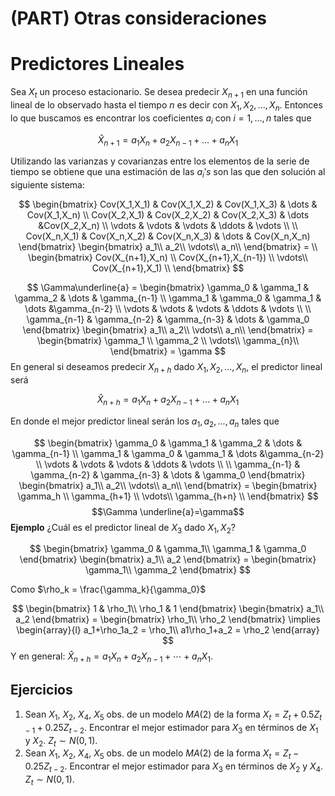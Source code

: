 # (PART) Otras consideraciones {-}

# Predictores Lineales

Sea $X_t$ un proceso estacionario. Se desea predecir $X_{n+1}$ en una función lineal de lo observado hasta el tiempo $n$ es decir con ${X_1,X_2,...,X_n}$.
Entonces lo que buscamos es encontrar los coeficientes $a_i$ con $i=1,...,n$ tales que

$$
\hat{X}_{n+1}=a_1X_n+a_2X_{n-1}+...+a_nX_1
$$

Utilizando las varianzas y covarianzas entre los elementos de la serie de tiempo se obtiene que una estimación de las $a_i's$ son las que den solución al siguiente sistema:

$$
\begin{bmatrix}
    Cov(X_1,X_1)       & Cov(X_1,X_2)  & Cov(X_1,X_3) & \dots & Cov(X_1,X_n)  \\
    Cov(X_2,X_1)        & Cov(X_2,X_2)  & Cov(X_2,X_3)  & \dots &Cov(X_2,X_n)  \\
      \vdots & \vdots & \vdots & \ddots & \vdots \\ \\
    Cov(X_n,X_1)        & Cov(X_n,X_2)  & Cov(X_n,X_3)  & \dots & Cov(X_n,X_n) 
\end{bmatrix}
\begin{bmatrix}
a_1\\
a_2\\
\vdots\\
a_n\\
\end{bmatrix}
= \\
\begin{bmatrix}
Cov(X_{n+1},X_n)  \\
Cov(X_{n+1},X_{n-1})  \\
    \vdots\\
Cov(X_{n+1},X_1)  \\
\end{bmatrix}
$$

$$
\Gamma\underline{a} = \begin{bmatrix}
    \gamma_0      & \gamma_1  & \gamma_2 & \dots & \gamma_{n-1}  \\
   \gamma_1       & \gamma_0  & \gamma_1  & \dots &\gamma_{n-2}  \\
      \vdots & \vdots & \vdots & \ddots & \vdots \\ \\
    \gamma_{n-1}       & \gamma_{n-2}  & \gamma_{n-3}  & \dots & \gamma_0 
\end{bmatrix}
\begin{bmatrix}
a_1\\
a_2\\
\vdots\\
a_n\\
\end{bmatrix}
=
\begin{bmatrix}
\gamma_1  \\
\gamma_2  \\
    \vdots\\
\gamma_{n}\\
\end{bmatrix} = \gamma
$$
En general si deseamos predecir $X_{n+h}$ dado ${X_1,X_2,...,X_n}$, el predictor lineal será

$$
\hat{X}_{n+h}=a_1X_n+a_2X_{n-1}+...+a_nX_1
$$

En donde el mejor predictor lineal serán los $a_1,a_2,...,a_n$ tales que 

$$
\begin{bmatrix}
    \gamma_0      & \gamma_1  & \gamma_2 & \dots & \gamma_{n-1}  \\
   \gamma_1       & \gamma_0  & \gamma_1  & \dots &\gamma_{n-2}  \\
      \vdots & \vdots & \vdots & \ddots & \vdots \\ \\
    \gamma_{n-1}       & \gamma_{n-2}  & \gamma_{n-3}  & \dots & \gamma_0 
\end{bmatrix}
\begin{bmatrix}
a_1\\
a_2\\
\vdots\\
a_n\\
\end{bmatrix}
=
\begin{bmatrix}
\gamma_h  \\
\gamma_{h+1}  \\
    \vdots\\
\gamma_{h+n}  \\
\end{bmatrix}
$$
$$\Gamma \underline{a}=\gamma$$
**Ejemplo** ¿Cuál es el predictor lineal de $X_3$ dado $X_1, X_2$?

$$
\begin{bmatrix}
\gamma_0 & \gamma_1\\
\gamma_1 & \gamma_0
\end{bmatrix}
\begin{bmatrix}
a_1\\
a_2 
\end{bmatrix} = 
\begin{bmatrix}
\gamma_1\\
\gamma_2 
\end{bmatrix}
$$

Como $\rho_k = \frac{\gamma_k}{\gamma_0}$

$$
\begin{bmatrix}
1 & \rho_1\\
\rho_1 & 1
\end{bmatrix}
\begin{bmatrix}
a_1\\
a_2 
\end{bmatrix} = 
\begin{bmatrix}
\rho_1\\
\rho_2 
\end{bmatrix}
\implies
\begin{array}{l}
a_1+\rho_1a_2 = \rho_1\\
a1\rho_1+a_2 = \rho_2
\end{array}
$$
Y en general: $\hat{X}_{n+h} = a_1X_n+a_2X_{n-1}+\cdots+a_nX_1$.


## Ejercicios

1) Sean $X_1$, $X_2$, $X_4$, $X_5$ obs. de un modelo $MA(2)$ de la forma $X_t = Z_t+0.5Z_{t-1}+0.25Z_{t-2}$. Encontrar el mejor estimador para $X_3$ en términos de $X_1$ y $X_2$. $Z_t\sim N(0,1)$.
2) Sean $X_1$, $X_2$, $X_4$, $X_5$ obs. de un modelo $MA(2)$ de la forma $X_t = Z_t-0.25Z_{t-2}$. Encontrar el mejor estimador para $X_3$ en términos de $X_2$ y $X_4$. $Z_t\sim N(0,1)$.


